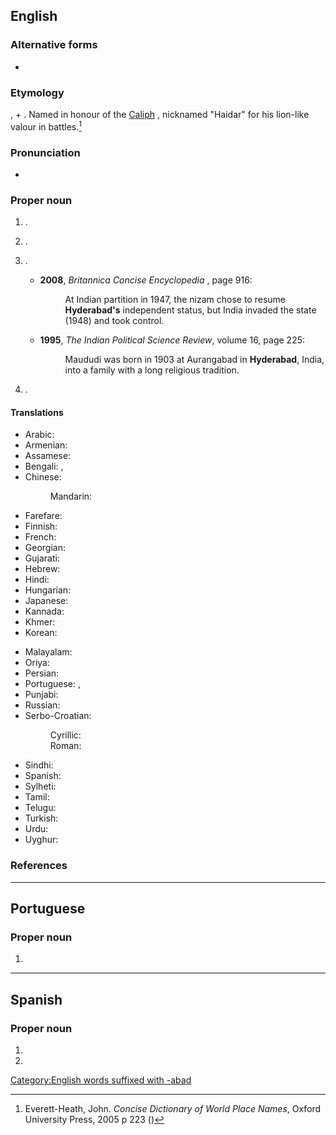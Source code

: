 ==English==
{{wikipedia|Hyderabad, India}}
{{wikipedia|Hyderabad, Sindh}}

===Alternative forms===
* {{alter|en|Haidarabad}}

===Etymology===
{{bor+|en|ur|حیدر آباد|tr=haidarābād}}, {{m|ur|حیدر|tr=haidar|t=lion}} + {{m|ur|آباد|t=-ābād|pos=placename suffix}}. Named in honour of the [[Caliph]] {{w|Ali Ibn Abi Talib}}, nicknamed "Haidar" for his lion-like valour in battles.<ref name="Everett-Heath2005">Everett-Heath, John. ''Concise Dictionary of World Place Names'', Oxford University Press, 2005 p&nbsp;223 ({{ISBN|978-0-19-860537-9}})</ref>

===Pronunciation===
* {{IPA|en|/ˈhaɪdəɹəbɑːd/}}

===Proper noun===
{{en-proper noun}}

# {{place|en|caplc|s/Telangana|c/India|;,|and de-jure capital of [[Andhra Pradesh]]}}.
# {{place|en|district|s/Telangana|c/India}}.
# {{place|en|A <<former state>>, landlocked in south-central <<c/India>>, which was ruled from 1724 until 1948 by a line of [[nizam]]s}}.
#* '''2008''', ''Britannica Concise Encyclopedia'' {{ISBN|1593394926}}, page 916:
#*: At Indian partition in 1947, the nizam chose to resume '''Hyderabad's''' independent status, but India invaded the state (1948) and took control.
#* '''1995''', ''The Indian Political Science Review'', volume 16, page 225:
#*: Maududi was born in 1903 at Aurangabad in '''Hyderabad''', India, into a family with a long religious tradition.
# {{place|en|city|p/Sindh|c/Pakistan}}.

====Translations====
{{trans-top|capital of Telangana}}
* Arabic: {{t|ar|حَيْدَر أَبَاد|m}}
* Armenian: {{t|hy|Հայդարաբադ}}
* Assamese: {{t|as|হাইদৰাবাদ|tr=haidorabad}}
* Bengali: {{t+|bn|হায়দরাবাদ|tr=haydôrabad}}, {{t+|bn|হায়দ্রাবাদ}}
* Chinese:
*: Mandarin: {{t|cmn|海得拉巴|tr=Hǎidelābā|sc=Hani}}
* Farefare: {{t|gur|Haidarabada}}
* Finnish: {{t+|fi|Hyderabad}}
* French: {{t|fr|Hyderābād}}
* Georgian: {{t|ka|ჰაიდარაბადი}}
* Gujarati: {{t|gu|હૈદરાબાદ|tr=haidarābād}}
* Hebrew: {{t|he|היידראבאד}}
* Hindi: {{t+|hi|हैदराबाद|tr=haidarābād}}
* Hungarian: {{t+|hu|Haidarábád}}
* Japanese: {{t|ja|ハイデラバード|tr=Haiderabādo}}
* Kannada: {{t+|kn|ಹೈದರಾಬಾದ್}}
* Khmer: {{t|km|ហ៊ី​ដឺ​រ៉ា​បេ​ដ|tr=hiidəɨraabaed}}
* Korean: {{t|ko|^하이데라바드}}
{{trans-mid}}
* Malayalam: {{t|ml|ഹൈദരാബാദ്}}
* Oriya: {{t|or|ହୈଦରାବାଦ}}
* Persian: {{t|fa|حیدرآباد|tr=heydar-âbâd}}
* Portuguese: {{t|pt|Hyderabad|f}}, {{t|pt|Hiderabade|f}}
* Punjabi: {{t|pa|ਹੈਦਰਾਬਾਦ|tr=faidarābād}}
* Russian: {{t+|ru|Хайдараба́д|m}}
* Serbo-Croatian:
*: Cyrillic: {{t|sh|Хајдерабад|m}}
*: Roman: {{t|sh|Hajderabad|m}}
* Sindhi: {{t|sd|حيدر اباد|alt=حيدر آباد|tr=haidarābād|sc=sd-Arab}}
* Spanish: {{t+|es|Hyderabad}}
* Sylheti: {{t|syl|ꠢꠣꠁꠖꠞꠣꠛꠣꠖ}}
* Tamil: {{t|ta|ஐதராபாத்}}
* Telugu: {{t|te|హైదరాబాదు}}
* Turkish: {{t|tr|Haydarabad}}
* Urdu: {{t|ur|حیدرآباد|tr=haidarābād}}
* Uyghur: {{t|ug|ھەيدەرئاباد}}
{{trans-bottom}}

===References===
<references />

[[Category:English words suffixed with -abad]]

----

==Portuguese==

===Proper noun===
{{pt-proper noun|f}}

# {{alternative form of|pt|Hiderabade}}

----

==Spanish==
{{wikipedia|lang=es}}

===Proper noun===
{{es-proper noun}}

# {{place|es|caplc|s/Telangana|c/India|;,|and de-jure capital of [[Andhra Pradesh]]|t1=Hyderabad}}
# {{place|en|district|s/Telangana|c/India|t1=Hyderabad}}